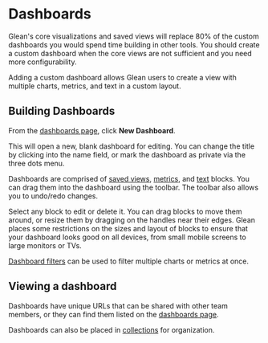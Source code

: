 # Dashboards

Glean's core visualizations and saved views will replace 80% of the custom
dashboards you would spend time building in other tools. You should create a
custom dashboard when the core views are not sufficient and you need
more configurability.

Adding a custom dashboard allows Glean users to create a view with multiple
charts, metrics, and text in a custom layout.

## Building Dashboards

From the [dashboards page](https://glean.io/app/p/dashboards), click
**New Dashboard**.

This will open a new, blank dashboard for editing. You can change the title by
clicking into the name field, or mark the dashboard as private via the
three dots menu.

Dashboards are comprised of [saved views](/dashboards/Saved-Views), [metrics](/dashboards/Metrics), and
[text](/dashboards/Text) blocks. You can drag them into the dashboard using the toolbar.
The toolbar also allows you to undo/redo changes.

Select any block to edit or delete it. You can drag blocks to move them around,
or resize them by dragging on the handles near their edges. Glean places some
restrictions on the sizes and layout of blocks to ensure that your dashboard
looks good on all devices, from small mobile screens to large monitors or TVs.

[Dashboard filters](Filters.md) can be used to filter multiple charts
or metrics at once.

## Viewing a dashboard

Dashboards have unique URLs that can be shared with other team members, or
they can find them listed on the [dashboards page](https://glean.io/app/p/dashboards).

Dashboards can also be placed in [collections](/docs/project-management/collections)
for organization.
